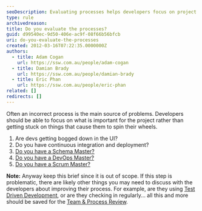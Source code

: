 ```yaml
---
seoDescription: Evaluating processes helps developers focus on project goals and avoid getting stuck on inefficient workflows.
type: rule
archivedreason:
title: Do you evaluate the processes?
guid: d99540ec-9d50-406e-ac9f-08f66b56bfcb
uri: do-you-evaluate-the-processes
created: 2012-03-16T07:22:35.0000000Z
authors:
  - title: Adam Cogan
    url: https://ssw.com.au/people/adam-cogan
  - title: Damian Brady
    url: https://ssw.com.au/people/damian-brady
  - title: Eric Phan
    url: https://ssw.com.au/people/eric-phan
related: []
redirects: []
---
```


Often an incorrect process is the main source of problems. Developers should be able to focus on what is important for the project rather than getting stuck on things that cause them to spin their wheels.
1. Are devs getting bogged down in the UI?
2. Do you have continuous integration and deployment?
3. [Do you have a Schema Master?](/have-a-schema-master)
4. [Do you have a DevOps Master?](/devops-master)
5. [Do you have a Scrum Master?](/scrum-master-do-you-schedule-the-3-meetings)

**Note:** Anyway keep this brief since it is out of scope. If this step is problematic, there are likely other things you may need to discuss with the developers about improving their process. For example, are they using [Test Driven Development](/before-starting-do-you-follow-a-test-driven-process), or are they checking in regularly... all this and more should be saved for the [Team & Process Review](https://www.ssw.com.au/consulting/software-audit).